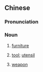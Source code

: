 ==Chinese==
{{zh-forms|alt=家私-more common for Min}}

===Pronunciation===
{{zh-pron
|c=gaa1 si1
|md=gă-sĭ
|mn=xm,qz,tp,kh,tn,lk,yl,km,mg,tc:ke-si/zz:kee-si
|cat=n
}}

===Noun===
{{zh-noun}}

# {{lb|zh|Cantonese|Min}} [[furniture]]
# {{lb|zh|Min}} [[tool]]; [[utensil]]
# {{lb|zh|Min Nan}} [[weapon]]

{{zh-cat|Furniture}}